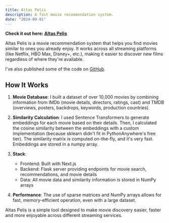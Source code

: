 ```yaml
---
title: Altas Pelis
description: A fast movie recommendation system.
date: "2024-09-01"
---
```

**Check it out here: [Altas Pelis](https://altaspelis.com/)**

Altas Pelis is a movie recommendation system that helps you find movies similar to ones you already enjoy. It works across all streaming platforms (like Netflix, HBO Max, Disney+, etc.), making it easier to discover new films regardless of where they're available.


I've also published some of the code on [GitHub](https://github.com/TomiMalamud/altaspelis).

## How It Works

1. **Movie Database**: I built a dataset of over 10,000 movies by combining information from IMDb (movie details, directors, ratings, cast) and TMDB (overviews, posters, backdrops, keywords, production countries).

2. **Similarity Calculation**: I used Sentence Transformers to generate embeddings for each movie based on their details. Then, I calculated the cosine similarity between the embeddings with a custom implementation (because sklearn didn't fit in PythonAnywhere's free tier). The similarity matrix is computed on-the-fly, and it's very fast. Embeddings are stored in a numpy array.

3. **Stack**:
   - Frontend: Built with Next.js
   - Backend: Flask server providing endpoints for movie search, recommendations, and movie details
   - Data: All movie data and similarity information is stored in NumPy arrays

4. **Performance**: The use of sparse matrices and NumPy arrays allows for fast, memory-efficient operation, even with a large dataset.

Altas Pelis is a simple tool designed to make movie discovery easier, faster and more enjoyable across different streaming services.